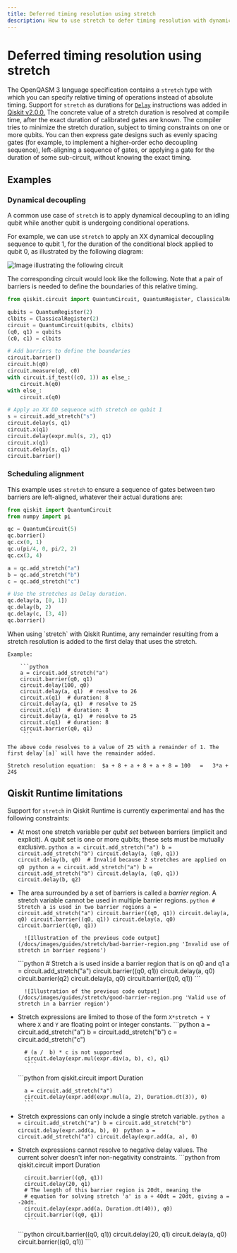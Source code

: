 ```yaml
---
title: Deferred timing resolution using stretch
description: How to use stretch to defer timing resolution with dynamic circuits
---
```


# Deferred timing resolution using stretch

The OpenQASM 3 language specification contains a `stretch` type with which you can specify relative timing of operations instead of absolute timing. Support for `stretch` as durations for [`Delay`](/docs/api/qiskit/circuit#qiskit.circuit.Delay) instructions was added in [Qiskit v2.0.0.](/docs/api/qiskit/release-notes/2.0#200) The concrete value of a stretch duration is resolved at compile time, after the exact duration of calibrated gates are known.  The compiler tries to minimize the stretch duration, subject to timing constraints on one or more qubits. You can then express gate designs such as evenly spacing gates (for example, to implement a higher-order echo decoupling sequence), left-aligning a sequence of gates, or applying a gate for the duration of some sub-circuit, without knowing the exact timing.

## Examples

### Dynamical decoupling

A common use case of `stretch` is to apply dynamical decoupling to an idling qubit while another qubit is undergoing conditional operations.

For example, we can use `stretch` to apply an XX dynamical decoupling sequence to qubit 1, for the duration of the conditional block applied to qubit 0, as illustrated by the following diagram:

![Image illustrating the following circuit](/docs/images/guides/stretch/stretch.avif)

The corresponding circuit would look like the following. Note that a pair of barriers is needed to define the boundaries of this relative timing.

```python
from qiskit.circuit import QuantumCircuit, QuantumRegister, ClassicalRegister

qubits = QuantumRegister(2)
clbits = ClassicalRegister(2)
circuit = QuantumCircuit(qubits, clbits)
(q0, q1) = qubits
(c0, c1) = clbits

# Add barriers to define the boundaries
circuit.barrier()
circuit.h(q0)
circuit.measure(q0, c0)
with circuit.if_test((c0, 1)) as else_:
    circuit.h(q0)
with else_:
    circuit.x(q0)

# Apply an XX DD sequence with stretch on qubit 1
s = circuit.add_stretch("s")
circuit.delay(s, q1)
circuit.x(q1)
circuit.delay(expr.mul(s, 2), q1)
circuit.x(q1)
circuit.delay(s, q1)
circuit.barrier()
```

### Scheduling alignment

This example uses `stretch` to ensure a sequence of gates between two barriers are left-aligned, whatever their actual durations are:

```python
from qiskit import QuantumCircuit
from numpy import pi

qc = QuantumCircuit(5)
qc.barrier()
qc.cx(0, 1)
qc.u(pi/4, 0, pi/2, 2)
qc.cx(3, 4)

a = qc.add_stretch("a")
b = qc.add_stretch("b")
c = qc.add_stretch("c")

# Use the stretches as Delay duration.
qc.delay(a, [0, 1])
qc.delay(b, 2)
qc.delay(c, [3, 4])
qc.barrier()
```

<Admonition type="note">
 When using `stretch` with Qiskit Runtime, any remainder resulting from a stretch resolution is added to the first delay that uses the stretch.

    Example:

        ```python
        a = circuit.add_stretch("a")
        circuit.barrier(q0, q1)
        circuit.delay(100, q0)
        circuit.delay(a, q1)  # resolve to 26
        circuit.x(q1)  # duration: 8
        circuit.delay(a, q1)  # resolve to 25
        circuit.x(q1)  # duration: 8
        circuit.delay(a, q1)  # resolve to 25
        circuit.x(q1)  # duration: 8
        circuit.barrier(q0, q1)
         ```

    The above code resolves to a value of 25 with a remainder of 1. The first delay`[a]` will have the remainder added.

    Stretch resolution equation:  $a + 8 + a + 8 + a + 8 = 100   =   3*a + 24$
</Admonition>

## Qiskit Runtime limitations

Support for `stretch` in Qiskit Runtime is currently experimental and has the following constraints:

- At most one stretch variable per _qubit set_ between barriers (implicit and explicit). A qubit set is one or more qubits; these sets must be mutually exclusive.
    <Tabs>
    <TabItem value="Invalid" label="Invalid">
        ```python
        a = circuit.add_stretch("a")
        b = circuit.add_stretch("b")
        circuit.delay(a, (q0, q1))
        circuit.delay(b, q0)  # Invalid because 2 stretches are applied on q0
        ```
     </TabItem>
     <TabItem value="Valid" label="Valid">
        ```python
        a = circuit.add_stretch("a")
        b = circuit.add_stretch("b")
        circuit.delay(a, (q0, q1))
        circuit.delay(b, q2)
        ```
     </TabItem>
    </Tabs>

- The area surrounded by a set of barriers is called a _barrier region_. A stretch variable cannot be used in multiple barrier regions.
    <Tabs>
         <TabItem value="Invalid" label="Invalid">
        ```python
        # Stretch a is used in two barrier regions
        a = circuit.add_stretch("a")
        circuit.barrier((q0, q1))
        circuit.delay(a, q0)
        circuit.barrier((q0, q1))
        circuit.delay(a, q0)
        circuit.barrier((q0, q1))
         ```

        ![Illustration of the previous code output](/docs/images/guides/stretch/bad-barrier-region.png 'Invalid use of stretch in barrier regions')

     </TabItem>
     <TabItem value="Valid" label="Valid">
        ```python
        # Stretch a is used inside a barrier region that is on q0 and q1
        a = circuit.add_stretch("a")
        circuit.barrier((q0, q1))
        circuit.delay(a, q0)
        circuit.barrier(q2)
        circuit.delay(a, q0)
        circuit.barrier((q0, q1))
        ```

        ![Illustration of the previous code output](/docs/images/guides/stretch/good-barrier-region.png 'Valid use of stretch in a barrier region')

     </TabItem>
    </Tabs>

- Stretch expressions are limited to those of the form `X*stretch + Y` where `X` and `Y` are floating point or integer constants.
    <Tabs>
         <TabItem value="Invalid" label="Invalid">
        ```python
        a = circuit.add_stretch("a")
        b = circuit.add_stretch("b")
        c = circuit.add_stretch("c")

        # (a /  b) * c is not supported
        circuit.delay(expr.mul(expr.div(a, b), c), q1)
         ```
     </TabItem>
     <TabItem value="Valid" label="Valid">
        ```python
        from qiskit.circuit import Duration

        a = circuit.add_stretch("a")
        circuit.delay(expr.add(expr.mul(a, 2), Duration.dt(3)), 0)
        ```
     </TabItem>
    </Tabs>

- Stretch expressions can only include a single stretch variable.
    <Tabs>
        <TabItem value="Invalid" label="Invalid">
        ```python
        a = circuit.add_stretch("a")
        b = circuit.add_stretch("b")
        circuit.delay(expr.add(a, b), 0)
         ```
     </TabItem>
         <TabItem value="Valid" label="Valid">
        ```python
        a = circuit.add_stretch("a")
        circuit.delay(expr.add(a, a), 0)
        ```
     </TabItem>

    </Tabs>

- Stretch expressions cannot resolve to negative delay values. The current solver doesn't infer non-negativity constraints.
    <Tabs>
         <TabItem value="Invalid" label="Invalid">
        ```python
        from qiskit.circuit import Duration

        circuit.barrier((q0, q1))
        circuit.delay(20, q1)
        # The length of this barrier region is 20dt, meaning the
        # equation for solving stretch 'a' is a + 40dt = 20dt, giving a = -20dt.
        circuit.delay(expr.add(a, Duration.dt(40)), q0)
        circuit.barrier((q0, q1))
         ```
     </TabItem>
     <TabItem value="Valid" label="Valid">
        ```python
        circuit.barrier((q0, q1))
        circuit.delay(20, q1)
        circuit.delay(a, q0)
        circuit.barrier((q0, q1))
        ```
     </TabItem>
    </Tabs>


